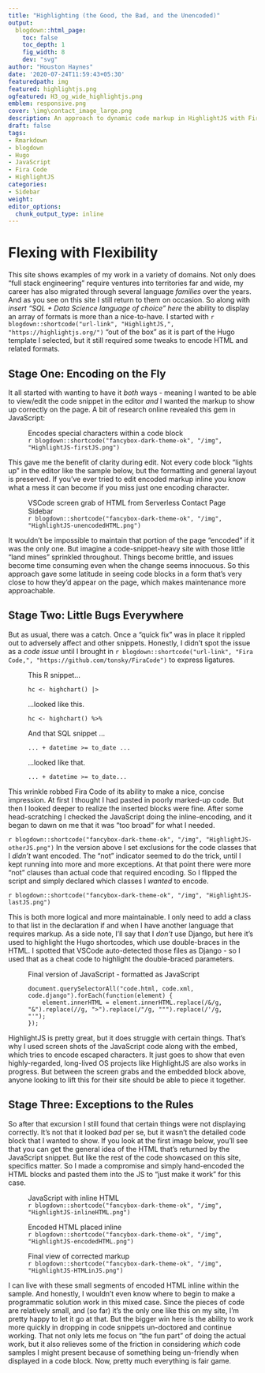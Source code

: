 ```yaml
---
title: "Highlighting (the Good, the Bad, and the Unencoded)"
output:
  blogdown::html_page:
    toc: false
    toc_depth: 1
    fig_width: 8
    dev: "svg"
author: "Houston Haynes"
date: '2020-07-24T11:59:43+05:30'
featuredpath: img
featured: highlightjs.png
ogfeatured: H3_og_wide_highlightjs.png
emblem: responsive.png
cover: \img\contact_image_large.png
description: An approach to dynamic code markup in HighlightJS with Fira Code ligatures for extra flair
draft: false
tags:
- Rmarkdown
- blogdown
- Hugo
- JavaScript
- Fira Code
- HighlightJS
categories: 
- Sidebar
weight: 
editor_options: 
  chunk_output_type: inline
---
```


# Flexing with Flexibility

This site shows examples of my work in a variety of domains. Not only does "full stack engineering" require ventures into territories far and wide, my career has also migrated through several language *families* over the years. And as you see on this site I still return to them on occasion. So along with *insert "SQL + Data Science language of choice" here* the ability to display an array of formats is more than a nice-to-have. I started with `r blogdown::shortcode("url-link", "HighlightJS,", "https://highlightjs.org/")` "out of the box" as it is part of the Hugo template I selected, but it still required some tweaks to encode HTML and related formats. 

## Stage One: Encoding on the Fly

It all started with wanting to have it *both* ways - meaning I wanted to be able to view/edit the code snippet in the editor *and* I wanted the markup to show up correctly on the page. A bit of research online revealed this gem in JavaScript:

<figure><figcaption class="caption">Encodes special characters within a code block</figcaption>
`r blogdown::shortcode("fancybox-dark-theme-ok", "/img", "HighlightJS-firstJS.png")`
</figure>
This gave me the benefit of clarity during edit. Not every code block "lights up" in the editor like the sample below, but the formatting and general layout is preserved. If you've ever tried to edit encoded markup inline you know what a mess it can become if you miss just one encoding character. 
<figure><figcaption class="caption">VSCode screen grab of HTML from Serverless Contact Page Sidebar</figcaption>
`r blogdown::shortcode("fancybox-dark-theme-ok", "/img", "HighlightJS-unencodedHTML.png")`
</figure>
It wouldn't be impossible to maintain that portion of the page "encoded" if it was the only one. But imagine a code-snippet-heavy site with those little "land mines" sprinkled throughout. Things become brittle, and issues become time consuming even when the change seems innocuous. So this approach gave some latitude in seeing code blocks in a form that's very close to how they'd appear on the page, which makes maintenance more approachable.

## Stage Two: Little Bugs Everywhere

But as usual, there was a catch. Once a "quick fix" was in place it rippled out to adversely affect and other snippets. Honestly, I didn't spot the issue as a *code issue* until I brought in `r blogdown::shortcode("url-link", "Fira Code,", "https://github.com/tonsky/FiraCode")` to express ligatures. 

<div class="row">
<div class="col-md-6">
<figure><figcaption class="caption">This R snippet...</figcaption>
<pre><code class="r">hc <- highchart() |></code></pre>
</figure>
</div>
<div class="col-md-6">
<figure><figcaption class="caption">...looked like this.</figcaption>
<pre><code class="html">hc &lt;- highchart() %&gt;%</code></pre>
</figure>
</div>
<div class="col-md-6">
<figure><figcaption class="caption">And that SQL snippet ...</figcaption>
<pre><code class="sql">... + datetime >= to_date ...</code></pre>
</figure>
</div>
<div class="col-md-6">
<figure><figcaption class="caption">...looked like that.</figcaption>
<pre><code class="html">... + datetime &gt;= to_date...</code></pre>
</figure>
</div>
</div>

This wrinkle robbed Fira Code of its ability to make a nice, concise impression. At first I thought I had pasted in poorly marked-up code. But then I looked deeper to realize the inserted blocks were fine. After some head-scratching I checked the JavaScript doing the inline-encoding, and it began to dawn on me that it was "too broad" for what I needed.

`r blogdown::shortcode("fancybox-dark-theme-ok", "/img", "HighlightJS-otherJS.png")`
In the version above I set exclusions for the code classes that I *didn't* want encoded. The "not" indicator seemed to do the trick, until I kept running into more and more exceptions. At that point there were more "not" clauses than actual code that required encoding. So I flipped the script and simply declared which classes I *wanted* to encode.

`r blogdown::shortcode("fancybox-dark-theme-ok", "/img", "HighlightJS-lastJS.png")`

This is both more logical and more maintainable. I only need to add a class to that list in the declaration if and when I have another language that requires markup. As a side note, I'll say that I *don't* use Django, but here it's used to highlight the Hugo shortcodes, which use double-braces in the HTML. I spotted that VSCode auto-detected those files as Django - so I used that as a cheat code to highlight the double-braced parameters.

<figure><figcaption class="caption">Final version of JavaScript - formatted as JavaScript</figcaption>
<pre><code class="javascript">document.querySelectorAll("code.html, code.xml, code.django").forEach(function(element) {
    element.innerHTML = element.innerHTML.replace(/&/g, "&amp;").replace(/</g, "&lt;").replace(/>/g, "&gt;").replace(/"/g, "&quot;").replace(/'/g, "&#039;");
});</code></pre>
</figure>

HighlightJS is pretty great, but it does struggle with certain things. That's why I used screen shots of the JavaScript code along with the embed, which tries to encode escaped characters. It just goes to show that even highly-regarded, long-lived OS projects like HighlightJS are also works in progress. But between the screen grabs and the embedded block above, anyone looking to lift this for their site should be able to piece it together.

## Stage Three: Exceptions to the Rules
So after that excursion I still found that certain things were not displaying correctly. It's not that it looked *bad* per se, but it wasn't the detailed code block that I wanted to show. If you look at the first image below, you'll see that you can get the general idea of the HTML that's returned by the JavaScript snippet. But like the rest of the code showcased on this site, specifics matter. So I made a compromise and simply hand-encoded the HTML blocks and pasted them into the JS to "just make it work" for this case.

<div class="row">
<div class="col-md-4">
<figure><figcaption class="caption">JavaScript with inline HTML</figcaption>
`r blogdown::shortcode("fancybox-dark-theme-ok", "/img", "HighlightJS-inlineHTML.png")`
</figure>
</div>
<div class="col-md-4">
<figure><figcaption class="caption">Encoded HTML placed inline</figcaption>
`r blogdown::shortcode("fancybox-dark-theme-ok", "/img", "HighlightJS-encodedHTML.png")`
</figure>
</div>
<div class="col-md-4">
<figure><figcaption class="caption">Final view of corrected markup</figcaption>
`r blogdown::shortcode("fancybox-dark-theme-ok", "/img", "HighlightJS-HTMLinJS.png")`
</figure>
</div>
</div>
I can live with these small segments of encoded HTML inline within the sample. And honestly, I wouldn't even know where to begin to make a programmatic solution work in this mixed case. Since the pieces of code are relatively small, and (so far) it's the only one like this on my site, I'm pretty happy to let it go at that. But the bigger win here is the ability to work more quickly in dropping in code snippets un-doctored and continue working. That not only lets me focus on "the fun part" of doing the actual work, but it also relieves some of the friction in considering *which* code samples I might present because of something being un-friendly when displayed in a code block. Now, pretty much everything is fair game.
